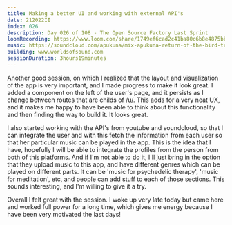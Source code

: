 ```yaml
---
title: Making a better UI and working with external API's
date: 212022II
index: 026
description: Day 026 of 108 - The Open Source Factory Last Sprint
loomRecording: https://www.loom.com/share/1749ef6cad2c41ba80c6b8e4875bb950
music: https://soundcloud.com/apukuna/mix-apukuna-return-of-the-bird-tribes-2020
building: www.worldsofsound.com
sessionDuration: 3hours19minutes
---
```


Another good session, on which I realized that the layout and visualization of the app is very important, and I made progress to make it look great. I added a component on the left of the user's page, and it persists as I change between routes that are childs of /u/. This adds for a very neat UX, and it makes me happy to have been able to think about this functionality and then finding the way to build it. It looks great.

I also started working with the API's from youtube and soundcloud, so that I can integrate the user and with this fetch the information from each user so that her particular music can be played in the app. This is the idea that I have, hopefully I will be able to integrate the profiles from the person from both of this platforms. And if I'm not able to do it, I'll just bring in the option that they upload music to this app, and have different genres which can be played on different parts. It can be 'music for psychedelic therapy', 'music for meditation', etc, and people can add stuff to each of those sections. This sounds interesting, and I'm willing to give it a try.

Overall I felt great with the session. I woke up very late today but came here and worked full power for a long time, which gives me energy because I have been very motivated the last days!
